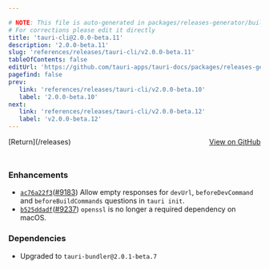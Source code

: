 ```yaml
---

# NOTE: This file is auto-generated in packages/releases-generator/build.ts
# For corrections please edit it directly
title: 'tauri-cli@2.0.0-beta.11'
description: '2.0.0-beta.11'
slug: 'references/releases/tauri-cli/v2.0.0-beta.11'
tableOfContents: false
editUrl: 'https://github.com/tauri-apps/tauri-docs/packages/releases-generator/build.ts'
pagefind: false
prev:
   link: 'references/releases/tauri-cli/v2.0.0-beta.10'
   label: '2.0.0-beta.10'
next:
   link: 'references/releases/tauri-cli/v2.0.0-beta.12'
   label: 'v2.0.0-beta.12'
---
```


<div style="margin-bottom:3rem; display: flex; justify-content: space-between; align-items: center"><span>[Return](/releases)</span><span><a href="https://github.com/tauri-apps/tauri/releases/tag/tauri-cli-v2.0.0-beta.11">View on GitHub</a></span></div>

### Enhancements

- [`ac76a22f3`](https://www.github.com/tauri-apps/tauri/commit/ac76a22f383028d9bacdedebeb41d3fca5ec9dac)([#9183](https://www.github.com/tauri-apps/tauri/pull/9183)) Allow empty responses for `devUrl`, `beforeDevCommand` and `beforeBuildCommands` questions in `tauri init`.
- [`b525ddadf`](https://www.github.com/tauri-apps/tauri/commit/b525ddadf7e7588c3e195cf0f821c9862c545d06)([#9237](https://www.github.com/tauri-apps/tauri/pull/9237)) `openssl` is no longer a required dependency on macOS.

### Dependencies

- Upgraded to `tauri-bundler@2.0.1-beta.7`

